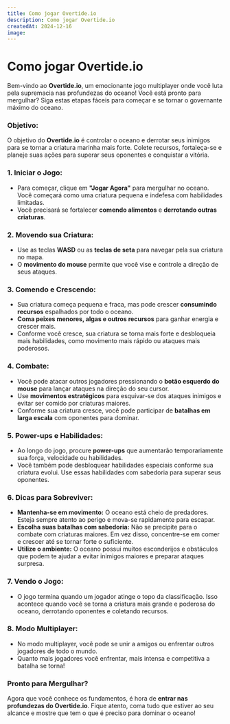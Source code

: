 ```yaml
---
title: Como jogar Overtide.io
description: Como jogar Overtide.io
createdAt: 2024-12-16
image:
---
```


# Como jogar Overtide.io



Bem-vindo ao **Overtide.io**, um emocionante jogo multiplayer onde você luta pela supremacia nas profundezas do oceano! Você está pronto para mergulhar? Siga estas etapas fáceis para começar e se tornar o governante máximo do oceano.

### **Objetivo:**
O objetivo do **Overtide.io** é controlar o oceano e derrotar seus inimigos para se tornar a criatura marinha mais forte. Colete recursos, fortaleça-se e planeje suas ações para superar seus oponentes e conquistar a vitória.

### **1. Iniciar o Jogo:**
- Para começar, clique em **"Jogar Agora"** para mergulhar no oceano. Você começará como uma criatura pequena e indefesa com habilidades limitadas.
- Você precisará se fortalecer **comendo alimentos** e **derrotando outras criaturas**.

### **2. Movendo sua Criatura:**
- Use as teclas **WASD** ou as **teclas de seta** para navegar pela sua criatura no mapa.
- O **movimento do mouse** permite que você vise e controle a direção de seus ataques.

### **3. Comendo e Crescendo:**
- Sua criatura começa pequena e fraca, mas pode crescer **consumindo recursos** espalhados por todo o oceano.
- **Coma peixes menores, algas e outros recursos** para ganhar energia e crescer mais.
- Conforme você cresce, sua criatura se torna mais forte e desbloqueia mais habilidades, como movimento mais rápido ou ataques mais poderosos.

### **4. Combate:**
- Você pode atacar outros jogadores pressionando o **botão esquerdo do mouse** para lançar ataques na direção do seu cursor.
- Use **movimentos estratégicos** para esquivar-se dos ataques inimigos e evitar ser comido por criaturas maiores.
- Conforme sua criatura cresce, você pode participar de **batalhas em larga escala** com oponentes para dominar.

### **5. Power-ups e Habilidades:**
- Ao longo do jogo, procure **power-ups** que aumentarão temporariamente sua força, velocidade ou habilidades.
- Você também pode desbloquear habilidades especiais conforme sua criatura evolui. Use essas habilidades com sabedoria para superar seus oponentes.

### **6. Dicas para Sobreviver:**
- **Mantenha-se em movimento:** O oceano está cheio de predadores. Esteja sempre atento ao perigo e mova-se rapidamente para escapar.
- **Escolha suas batalhas com sabedoria:** Não se precipite para o combate com criaturas maiores. Em vez disso, concentre-se em comer e crescer até se tornar forte o suficiente.
- **Utilize o ambiente:** O oceano possui muitos esconderijos e obstáculos que podem te ajudar a evitar inimigos maiores e preparar ataques surpresa.

### **7. Vendo o Jogo:**
- O jogo termina quando um jogador atinge o topo da classificação. Isso acontece quando você se torna a criatura mais grande e poderosa do oceano, derrotando oponentes e coletando recursos.

### **8. Modo Multiplayer:**
- No modo multiplayer, você pode se unir a amigos ou enfrentar outros jogadores de todo o mundo.
- Quanto mais jogadores você enfrentar, mais intensa e competitiva a batalha se torna!

### **Pronto para Mergulhar?**
Agora que você conhece os fundamentos, é hora de **entrar nas profundezas do Overtide.io**. Fique atento, coma tudo que estiver ao seu alcance e mostre que tem o que é preciso para dominar o oceano!